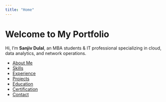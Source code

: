 ```yaml
---
title: "Home"
---
```


# Welcome to My Portfolio

Hi, I’m **Sanjiv Dulal**, an MBA students & IT professional specializing in cloud, data analytics, and network operations.

-   [About Me](about.qmd)
-   [Skills](skills.qmd)
-   [Experience](experience.qmd)
-   [Projects](projects.qmd)
-   [Education](education.qmd)
-   [Certification](certification.qmd)
-   [Contact](contacts.qmd)